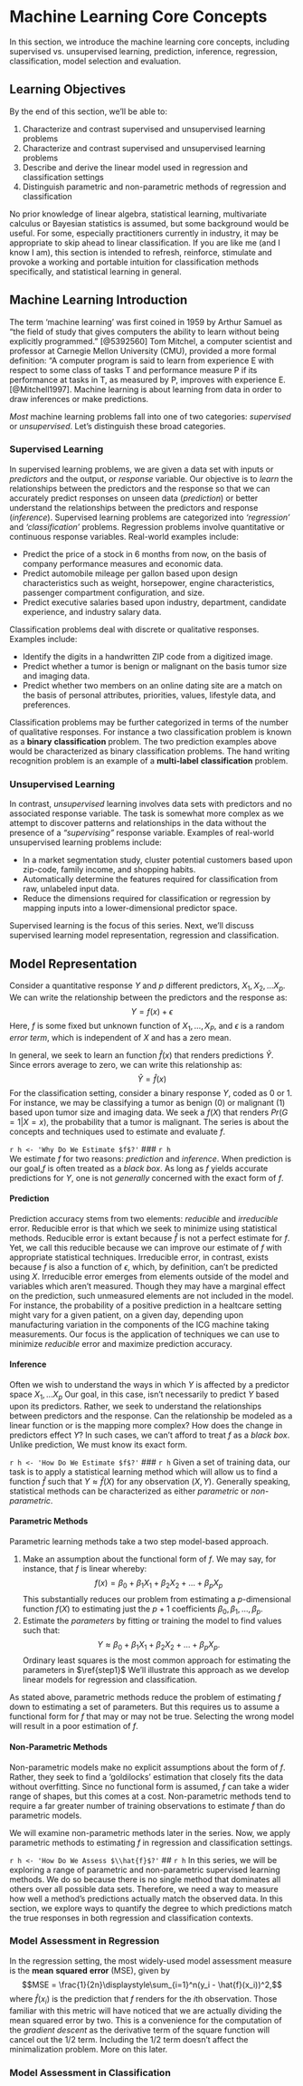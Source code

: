 <script type="text/x-mathjax-config">
MathJax.Hub.Config({
TeX: {
equationNumbers: {
autoNumber: "all",
formatNumber: function (n) {return '2.'+n}
}
}});</script>

# Machine Learning Core Concepts
In this section, we introduce the machine learning core concepts, including supervised vs. unsupervised learning, prediction, inference, regression, classification, model selection and evaluation. 

## Learning Objectives
By the end of this section, we'll be able to:  

1. Characterize and contrast supervised and unsupervised learning problems   
1. Characterize and contrast supervised and unsupervised learning problems   
3. Describe and derive the linear model used in regression and classification settings  
4. Distinguish parametric and non-parametric methods of regression and classification   

No prior knowledge of linear algebra, statistical learning, multivariate calculus or Bayesian statistics is assumed, but some background would be useful. For some, especially practitioners currently in industry, it may be appropriate to skip ahead to linear classification. If you are like me (and I know I am), this section is intended to refresh, reinforce, stimulate and provoke a working and portable intuition for classification methods specifically, and statistical learning in general.  

## Machine Learning Introduction
The term 'machine learning' was first coined in 1959 by Arthur Samuel as "the field of study that gives computers the ability to learn without being explicitly programmed." [@5392560] Tom Mitchel, a computer scientist and professor at Carnegie Mellon University (CMU), provided a more formal definition: "A computer program is said to learn from experience E with respect to some class of tasks T and performance measure P if its performance at tasks in T, as measured by P, improves with experience E. [@Mitchell1997]. Machine learning is about learning from data in order to draw inferences or make predictions.

*Most* machine learning problems fall into one of two categories: *supervised* or *unsupervised*. Let's distinguish these broad categories.

### Supervised Learning  
In supervised learning problems, we are given a data set with inputs or *predictors* and the output, or *response* variable. Our objective is to *learn* the relationships between the predictors and the response so that we can accurately predict responses on unseen data (*prediction*) or better understand the relationships between the predictors and response (*inference*). Supervised learning problems are categorized into *'regression'* and *'classification'* problems. Regression problems involve quantitative or continuous response variables. Real-world examples include: 

* Predict the price of a stock in 6 months from now, on the basis of company performance measures and economic data.    
* Predict automobile mileage per gallon based upon design characteristics such as weight, horsepower, engine characteristics, passenger compartment configuration, and size.    
* Predict executive salaries based upon industry, department, candidate experience, and industry salary data. 

Classification problems deal with discrete or qualitative responses. Examples include:  

* Identify the digits in a handwritten ZIP code from a digitized image.  
* Predict whether a tumor is benign or malignant on the basis tumor size and imaging data.   
* Predict whether two members on an online dating site are a match on the basis of personal attributes, priorities, values, lifestyle data, and preferences.  

Classification problems may be further categorized in terms of the number of qualitative responses. For instance a two classification problem is known as a **binary** **classification** problem. The two prediction examples above would be characterized as binary classification problems. The hand writing recognition problem is an example of a **multi-label** **classification** problem. 

### Unsupervised Learning
In contrast, *unsupervised* learning involves data sets with predictors and no associated response variable.  The task is somewhat more complex as we attempt to discover patterns and relationships in the data without the presence of a *"supervising"* response variable. Examples of real-world unsupervised learning problems include:

* In a market segmentation study, cluster potential customers based upon zip-code, family income, and shopping habits.   
* Automatically determine the features required for classification from raw, unlabeled input data.  
* Reduce the dimensions required for classification or regression by mapping inputs into a lower-dimensional predictor space.   

Supervised learning is the focus of this series.  Next, we'll discuss supervised learning model representation, regression and classification.  

## Model Representation
Consider a quantitative response $Y$ and $p$ different predictors, $X_1, X_2, \dots X_p$.  We can write the relationship between the predictors and the response as:
$$Y=f(x)+\epsilon$$
Here, $f$ is some fixed but unknown function of $X_1,\dots,X_P$, and $\epsilon$ is a random *error* *term*, which is independent of $X$ and has a zero mean. 

In general, we seek to learn an function $\hat{f}(x)$ that renders predictions $\hat{Y}$. Since errors average to zero, we can write this relationship as:
$$\hat{Y}=\hat{f}(x)$$
For the classification setting, consider a binary response $Y$, coded as 0 or 1. For instance, we may be classifying a tumor as benign (0) or malignant (1) based upon tumor size and imaging data. We seek a $f(X)$ that renders $Pr(G=1|X=x)$, the probability that a tumor is malignant. The series is about the concepts and techniques used to estimate and evaluate $f$.

`r h <- 'Why Do We Estimate $f$?'`
### `r h`  
We estimate $f$ for two reasons: *prediction* and *inference*. When prediction is our goal,$f$ is often treated as a *black* *box*. As long as $f$ yields accurate predictions for $Y$, one is not *generally* concerned with the exact form of $f$. 

#### Prediction
Prediction accuracy stems from two elements: *reducible* and *irreducible* error. Reducible error is that which we seek to minimize using statistical methods. Reducible error is extant because $\hat{f}$ is not a perfect estimate for $f$. Yet, we call this reducible because we can improve our estimate of $f$ with appropriate statistical techniques. Irreducible error, in contrast, exists because $f$ is also a function of $\epsilon$, which, by definition, can't be predicted using $X$. Irreducible error emerges from elements outside of the model and variables which aren't measured. Though they may have a marginal effect on the prediction, such unmeasured elements are not included in the model. For instance, the probability of a positive prediction in a healtcare setting might vary for a given patient, on a given day, depending upon manufacturing variation in the components of the ICG machine taking measurements. Our focus is the application of techniques we can use to minimize *reducible* error and maximize prediction accuracy.

#### Inference 
Often we wish to understand the ways in which $Y$ is affected by a predictor space $X_1,\dots X_p$ Our goal, in this case, isn't necessarily to predict $Y$ based upon its predictors. Rather, we seek to understand the relationships between predictors and the response. Can the relationship be modeled as a linear function or is the mapping more complex? How does the change in predictors effect $Y$? In such cases, we can't afford to treat $f$ as a *black* *box*. Unlike prediction, We must know its exact form. 

`r h <- 'How Do We Estimate $f$?'`
### `r h` 
Given a set of training data, our task is to apply a statistical learning method which will allow us to find a function $\hat{f}$ such that $Y \approx \hat{f}(X)$ for any observation $(X,Y)$. Generally speaking, statistical methods can be characterized as either *parametric* or *non-parametric*. 

#### Parametric Methods
Parametric learning methods take a two step model-based approach.

1. Make an assumption about the functional form of $f$. We may say, for instance, that $f$ is linear whereby:
$$f(x)=\beta_0+\beta_1X_1+\beta_2X_2+\dots+\beta_pX_p\label{step1}$$
This substantially reduces our problem from estimating a $p$-dimensional function $f(X)$ to estimating just the $p+1$ coefficients $\beta_0,\beta_1, \dots ,\beta_p.$  
2. Estimate the *parameters* by fitting or training the model to find values such that:
$$Y \approx \beta_0+\beta_1X_1+\beta_2X_2+\dots+\beta_pX_p.$$
Ordinary least squares is the most common approach for estimating the parameters in $\ref{step1}$ We'll illustrate this approach as we develop linear models for regression and classification.

As stated above, parametric methods reduce the problem of estimating $f$ down to estimating a set of parameters. But this requires us to assume a functional form for $f$ that may or may not be true. Selecting the wrong model will result in a poor estimation of $f$.

#### Non-Parametric Methods
Non-parametric models make no explicit assumptions about the form of $f$. Rather, they seek to find a 'goldilocks' estimation that closely fits the data without overfitting. Since no functional form is assumed, $f$ can take a wider range of shapes, but this comes at a cost. Non-parametric methods tend to require a far greater number of training observations to estimate $f$ than do parametric models.

We will examine non-parametric methods later in the series. Now, we apply parametric methods to estimating $f$ in regression and classification settings. 

`r h <- 'How Do We Assess $\\hat{f}$?'`
## `r h` 
In this series, we will be exploring a range of parametric and non-parametric supervised learning methods.  We do so because there is no single method that dominates all others over all possible data sets. Therefore, we need a way to measure how well a method's predictions actually match the observed data. In this section, we explore ways to quantify the degree to which predictions match the true responses in both regression and classification contexts. 

### Model Assessment in Regression  
In the regression setting, the most widely-used model assessment measure is the **mean** **squared** **error** (MSE), given by
$$MSE = \frac{1}{2n}\displaystyle\sum_{i=1}^n(y_i - \hat{f}(x_i))^2,$$
where $\hat{f}(x_i)$ is the prediction that $f$ renders for the $i$th observation. Those familiar with this metric will have noticed that we are actually dividing the mean squared error by two.  This is a convenience for the computation of the *gradient descent* as the derivative term of the square function will cancel out the 1/2 term. Including the 1/2 term doesn't affect the minimalization problem. More on this later.

### Model Assessment in Classification
